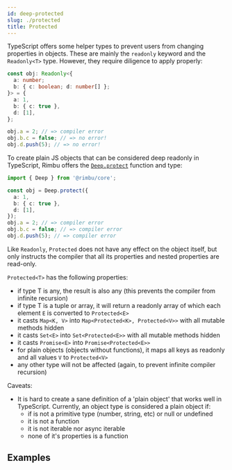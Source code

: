 ```yaml
---
id: deep-protected
slug: ./protected
title: Protected
---
```



TypeScript offers some helper types to prevent users from changing properties in objects. These are mainly the `readonly` keyword and the `Readonly<T>` type. However, they require diligence to apply properly:

```ts
const obj: Readonly<{
  a: number;
  b: { c: boolean; d: number[] };
}> = {
  a: 1,
  b: { c: true },
  d: [1],
};

obj.a = 2; // => compiler error
obj.b.c = false; // => no error!
obj.d.push(5); // => no error!
```

To create plain JS objects that can be considered deep readonly in TypeScript, Rimbu offers the [`Deep.protect`](/api/rimbu/deep) function and type:

```ts
import { Deep } from '@rimbu/core';

const obj = Deep.protect({
  a: 1,
  b: { c: true },
  d: [1],
});
obj.a = 2; // => compiler error
obj.b.c = false; // => compiler error
obj.d.push(5); // => compiler error
```

Like `Readonly`, `Protected` does not have any effect on the object itself, but only instructs the compiler that all its properties and nested properties are read-only.

`Protected<T>` has the following properties:

- if type T is any, the result is also any (this prevents the compiler from infinite recursion)
- if type T is a tuple or array, it will return a readonly array of which each element `E` is converted to `Protected<E>`
- it casts `Map<K, V>` into `Map<Protected<K>, Protected<V>>` with all mutable methods hidden
- it casts `Set<E>` into `Set<Protected<E>>` with all mutable methods hidden
- it casts `Promise<E>` into `Promise<Protected<E>>`
- for plain objects (objects without functions), it maps all keys as readonly and all values `V` to `Protected<V>`
- any other type will not be affected (again, to prevent infinite compiler recursion)

Caveats:

- It is hard to create a sane definition of a 'plain object' that works well in TypeScript. Currently, an object type is considered a plain object if:
  - if is not a primitive type (number, string, etc) or null or undefined
  - it is not a function
  - it is not iterable nor async iterable
  - none of it's properties is a function

## Examples

<SandBox path="deep/protected.ts" />
